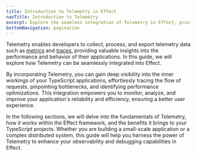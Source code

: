 ```yaml
---
title: Introduction to Telemetry in Effect
navTitle: Introduction to Telemetry
excerpt: Explore the seamless integration of Telemetry in Effect, providing insights into metrics and traces. Learn how Telemetry empowers developers to monitor, analyze, and optimize the performance and behavior of TypeScript applications, enhancing observability and debugging capabilities.
bottomNavigation: pagination
---
```


Telemetry enables developers to collect, process, and export telemetry data such as [metrics](metrics) and [traces](tracing), providing valuable insights into the performance and behavior of their applications. In this guide, we will explore how Telemetry can be seamlessly integrated into Effect.

By incorporating Telemetry, you can gain deep visibility into the inner workings of your TypeScript applications, effortlessly tracing the flow of requests, pinpointing bottlenecks, and identifying performance optimizations. This integration empowers you to monitor, analyze, and improve your application's reliability and efficiency, ensuring a better user experience.

In the following sections, we will delve into the fundamentals of Telemetry, how it works within the Effect framework, and the benefits it brings to your TypeScript projects. Whether you are building a small-scale application or a complex distributed system, this guide will help you harness the power of Telemetry to enhance your observability and debugging capabilities in Effect.
